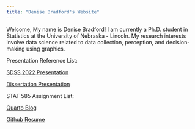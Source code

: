 ```yaml
---
title: "Denise Bradford's Website"
---
```


Welcome, My name is Denise Bradford! I am currently a Ph.D. student in Statistics at the University of Nebraska - Lincoln. My research interests involve data science related to data collection, perception, and decision-making using graphics.

Presentation Reference List:

[SDSS 2022 Presentation](https://drbradford12.github.io/SDSS Presentation)

[Dissertation Presentation](https://drbradford12.github.io/Dissertation Presentation) 

STAT 585 Assignment List:

[Quarto Blog](https://drbradford12.github.io/Quarto Blog)

[Github Resume](http://resume.github.io/?drbradford12) 
